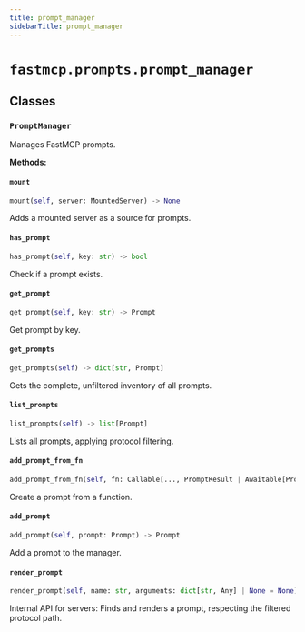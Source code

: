 ---
title: prompt_manager
sidebarTitle: prompt_manager
---

# `fastmcp.prompts.prompt_manager`

## Classes

### `PromptManager` <sup><a href="https://github.com/jlowin/fastmcp/blob/main/src/fastmcp/prompts/prompt_manager.py#L21" target="_blank"><Icon icon="github" style="width: 14px; height: 14px;" /></a></sup>


Manages FastMCP prompts.


**Methods:**

#### `mount` <sup><a href="https://github.com/jlowin/fastmcp/blob/main/src/fastmcp/prompts/prompt_manager.py#L45" target="_blank"><Icon icon="github" style="width: 14px; height: 14px;" /></a></sup>

```python
mount(self, server: MountedServer) -> None
```

Adds a mounted server as a source for prompts.


#### `has_prompt` <sup><a href="https://github.com/jlowin/fastmcp/blob/main/src/fastmcp/prompts/prompt_manager.py#L91" target="_blank"><Icon icon="github" style="width: 14px; height: 14px;" /></a></sup>

```python
has_prompt(self, key: str) -> bool
```

Check if a prompt exists.


#### `get_prompt` <sup><a href="https://github.com/jlowin/fastmcp/blob/main/src/fastmcp/prompts/prompt_manager.py#L96" target="_blank"><Icon icon="github" style="width: 14px; height: 14px;" /></a></sup>

```python
get_prompt(self, key: str) -> Prompt
```

Get prompt by key.


#### `get_prompts` <sup><a href="https://github.com/jlowin/fastmcp/blob/main/src/fastmcp/prompts/prompt_manager.py#L103" target="_blank"><Icon icon="github" style="width: 14px; height: 14px;" /></a></sup>

```python
get_prompts(self) -> dict[str, Prompt]
```

Gets the complete, unfiltered inventory of all prompts.


#### `list_prompts` <sup><a href="https://github.com/jlowin/fastmcp/blob/main/src/fastmcp/prompts/prompt_manager.py#L109" target="_blank"><Icon icon="github" style="width: 14px; height: 14px;" /></a></sup>

```python
list_prompts(self) -> list[Prompt]
```

Lists all prompts, applying protocol filtering.


#### `add_prompt_from_fn` <sup><a href="https://github.com/jlowin/fastmcp/blob/main/src/fastmcp/prompts/prompt_manager.py#L116" target="_blank"><Icon icon="github" style="width: 14px; height: 14px;" /></a></sup>

```python
add_prompt_from_fn(self, fn: Callable[..., PromptResult | Awaitable[PromptResult]], name: str | None = None, description: str | None = None, tags: set[str] | None = None) -> FunctionPrompt
```

Create a prompt from a function.


#### `add_prompt` <sup><a href="https://github.com/jlowin/fastmcp/blob/main/src/fastmcp/prompts/prompt_manager.py#L136" target="_blank"><Icon icon="github" style="width: 14px; height: 14px;" /></a></sup>

```python
add_prompt(self, prompt: Prompt) -> Prompt
```

Add a prompt to the manager.


#### `render_prompt` <sup><a href="https://github.com/jlowin/fastmcp/blob/main/src/fastmcp/prompts/prompt_manager.py#L154" target="_blank"><Icon icon="github" style="width: 14px; height: 14px;" /></a></sup>

```python
render_prompt(self, name: str, arguments: dict[str, Any] | None = None) -> GetPromptResult
```

Internal API for servers: Finds and renders a prompt, respecting the
filtered protocol path.

